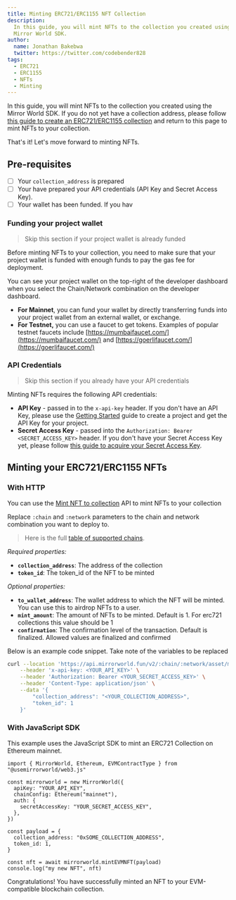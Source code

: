 ```yaml
---
title: Minting ERC721/ERC1155 NFT Collection
description:
  In this guide, you will mint NFTs to the collection you created using the
  Mirror World SDK.
author:
  name: Jonathan Bakebwa
  twitter: https://twitter.com/codebender828
tags:
  - ERC721
  - ERC1155
  - NFTs
  - Minting
---
```


In this guide, you will mint NFTs to the collection you created using the Mirror
World SDK. If you do not yet have a collection address, please follow
[this guide to create an ERC721/ERC1155 collection](/guides/how-to-create-evm-nft-collection)
and return to this page to mint NFTs to your collection.

That's it! Let's move forward to minting NFTs.

## Pre-requisites

- [ ] Your `collection_address` is prepared
- [ ] Your have prepared your API credentials (API Key and Secret Access Key).
- [ ] Your wallet has been funded. If you hav

### Funding your project wallet

> Skip this section if your project wallet is already funded

Before minting NFTs to your collection, you need to make sure that your project
wallet is funded with enough funds to pay the gas fee for deployment.

You can see your project wallet on the top-right of the developer dashboard when
you select the Chain/Network combination on the developer dashboard.

- **For Mainnet**, you can fund your wallet by directly transferring funds into
  your project wallet from an external wallet, or exchange.
- **For Testnet,** you can use a faucet to get tokens. Examples of popular
  testnet faucets include [https://mumbaifaucet.com/](https://mumbaifaucet.com/)
  and [https://goerlifaucet.com/](https://goerlifaucet.com/)

### API Credentials

> Skip this section if you already have your API credentials

Minting NFTs requires the following API credentials:

- **API Key** - passed in to the `x-api-key` header. If you don't have an API
  Key, please use the
  [Getting Started](/overview/development-guide/projects#creating-a-project)
  guide to create a project and get the API Key for your project.
- **Secret Access Key** - passed into the
  `Authorization: Bearer <SECRET_ACCESS_KEY>` header. If you don't have your
  Secret Access Key yet, please follow
  [this guide to acquire your Secret Access Key](/overview/development-guide/developer-dashboard#secret-access-key-management).

## Minting your ERC721/ERC1155 NFTs

### With HTTP

You can use the
[Mint NFT to collection](https://developer.mirrorworld.fun/#8f4d519f-a0dd-4710-aab0-cc11579bdca0)
API to mint NFTs to your collection

Replace `:chain` and `:network` parameters to the chain and network combination
you want to deploy to.

> Here is the full
> [table of supported chains](https://developer.mirrorworld.fun/#multichain-support-matrix).

_Required properties:_

- **`collection_address`**: The address of the collection
- **`token_id`**: The token_id of the NFT to be minted

_Optional properties:_

- **`to_wallet_address`**: The wallet address to which the NFT will be minted.
  You can use this to airdrop NFTs to a user.
- **`mint_amount`**: The amount of NFTs to be minted. Default is 1. For erc721
  collections this value should be 1
- **`confirmation`**: The confirmation level of the transaction. Default is
  finalized. Allowed values are finalized and confirmed

Below is an example code snippet. Take note of the variables to be replaced

```bash
curl --location 'https://api.mirrorworld.fun/v2/:chain/:network/asset/mint/nft' \
    --header 'x-api-key: <YOUR_API_KEY>' \
    --header 'Authorization: Bearer <YOUR_SECRET_ACCESS_KEY>' \
    --header 'Content-Type: application/json' \
    --data '{
        "collection_address": "<YOUR_COLLECTION_ADDRESS>",
        "token_id": 1
    }'
```

### With JavaScript SDK

This example uses the JavaScript SDK to mint an ERC721 Collection on Ethereum
mainnet.

```tsx
import { MirrorWorld, Ethereum, EVMContractType } from "@usemirrorworld/web3.js"

const mirrorworld = new MirrorWorld({
  apiKey: "YOUR_API_KEY",
  chainConfig: Ethereum("mainnet"),
  auth: {
    secretAccessKey: "YOUR_SECRET_ACCESS_KEY",
  },
})

const payload = {
  collection_address: "0xSOME_COLLECTION_ADDRESS",
  token_id: 1,
}

const nft = await mirrorworld.mintEVMNFT(payload)
console.log("my new NFT", nft)
```

Congratulations! You have successfully minted an NFT to your EVM-compatible
blockchain collection.
